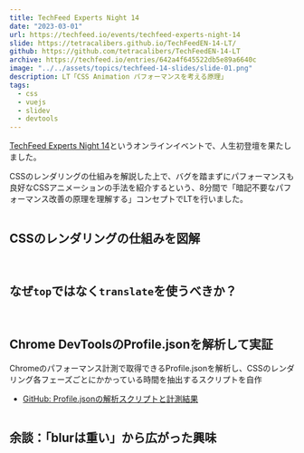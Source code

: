 ```yaml
---
title: TechFeed Experts Night 14
date: "2023-03-01"
url: https://techfeed.io/events/techfeed-experts-night-14
slide: https://tetracalibers.github.io/TechFeedEN-14-LT/
github: https://github.com/tetracalibers/TechFeedEN-14-LT
archive: https://techfeed.io/entries/642a4f645522db5e89a6640c
image: "../../assets/topics/techfeed-14-slides/slide-01.png"
description: LT「CSS Animation パフォーマンスを考える原理」
tags:
  - css
  - vuejs
  - slidev
  - devtools
---
```



[TechFeed Experts Night 14](https://techfeed.io/events/techfeed-experts-night-14)というオンラインイベントで、人生初登壇を果たしました。

CSSのレンダリングの仕組みを解説した上で、バグを踏まずにパフォーマンスも良好なCSSアニメーションの手法を紹介するという、8分間で「暗記不要なパフォーマンス改善の原理を理解する」コンセプトでLTを行いました。

<Image src={img_04} alt="" />

## CSSのレンダリングの仕組みを図解

<GridGallery col={4} sp_col={1}>
  <Image src={img_07} class="-c-span-2 -sp-c-span-1" alt="" />
  <Image src={img_08} class="-c-span-2 -sp-c-span-1" alt="" />
  <Image src={img_11} class="-c-span-2-4 -sp-c-span-1" alt="" />
</GridGallery>

## なぜ`top`ではなく`translate`を使うべきか？

<VStack>
  <GridGallery col={4} sp_col={1}>
    <Image src={img_12} class="-c-span-2-4 -sp-c-span-1" alt="" />
    <Image src={img_13} class="-c-span-2 -sp-c-span-1" alt="" />
    <Image src={img_14} class="-c-span-2 -sp-c-span-1" alt="" />
  </GridGallery>

  <Image src={img_15} alt="" />
</VStack>

## Chrome DevToolsのProfile.jsonを解析して実証

Chromeのパフォーマンス計測で取得できるProfile.jsonを解析し、CSSのレンダリング各フェーズごとにかかっている時間を抽出するスクリプトを自作

- [GitHub: Profile.jsonの解析スクリプトと計測結果](https://github.com/tetracalibers/parse-chrome-performance-profile)

<Image src={img_16} alt="" />

## 余談：「blurは重い」から広がった興味

<Image src={img_09} alt="" />
